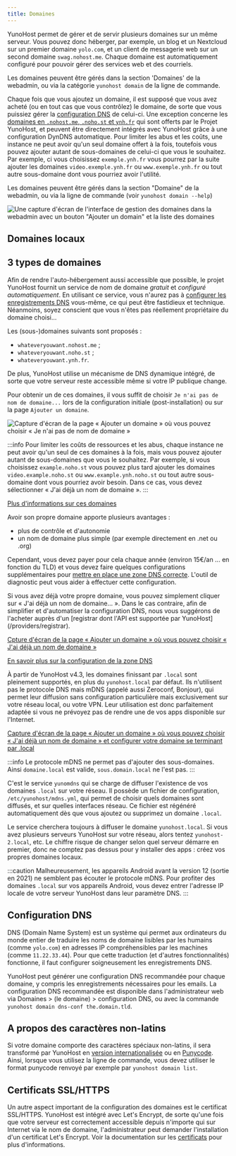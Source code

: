 ```yaml
---
title: Domaines
---
```



YunoHost permet de gérer et de servir plusieurs domaines sur un même serveur. Vous pouvez donc héberger, par exemple, un blog et un Nextcloud sur un premier domaine `yolo.com`, et un client de messagerie web sur un second domaine `swag.nohost.me`. Chaque domaine est automatiquement configuré pour pouvoir gérer des services web et des courriels.

Les domaines peuvent être gérés dans la section 'Domaines' de la webadmin, ou via la catégorie `yunohost domain` de la ligne de commande.

Chaque fois que vous ajoutez un domaine, il est supposé que vous avez acheté (ou en tout cas que vous contrôlez) le domaine, de sorte que vous puissiez gérer la [configuration DNS](/install/post_install/dns_config) de celui-ci. Une exception concerne les [domaines en `.nohost.me`, `.noho.st` et `ynh.fr`](/administer/tutorials/domains/dns_nohost_me) qui sont offerts par le Projet YunoHost, et peuvent être directement intégrés avec YunoHost grâce à une configuration DynDNS automatique. Pour limiter les abus et les coûts, une instance ne peut avoir qu'un seul domaine offert à la fois, toutefois vous pouvez ajouter autant de sous-domaines de celui-ci que vous le souhaitez. Par exemple, ci vous choisissez `exemple.ynh.fr` vous pourrez par la suite ajouter les domaines `video.exemple.ynh.fr` ou `www.exemple.ynh.fr` ou tout autre sous-domaine dont vous pourriez avoir l'utilité.

Les domaines peuvent être gérés dans la section "Domaine" de la webadmin, ou via la ligne de commande (voir `yunohost domain --help`)

![Une capture d'écran de l'interface de gestion des domaines dans la webadmin avec un bouton "Ajouter un domain" et la liste des domaines](/img/webadmin_domain.png)

## Domaines locaux

## 3 types de domaines

<Tabs>
<TabItem value="nohost" label="Yunohost's domains (the free and easy way)">

Afin de rendre l'auto-hébergement aussi accessible que possible, le projet YunoHost fournit un service de nom de domaine *gratuit* et *configuré automatiquement*. En utilisant ce service, vous n'aurez pas à [configurer les enregistrements DNS](/install/post_install/dns_config) vous-même, ce qui peut être fastidieux et technique. Néanmoins, soyez conscient que vous n'êtes pas réellement propriétaire du domaine choisi...

Les (sous-)domaines suivants sont proposés :

- `whateveryouwant.nohost.me` ;
- `whateveryouwant.noho.st` ;
- `whateveryouwant.ynh.fr`.

De plus, YunoHost utilise un mécanisme de DNS dynamique intégré, de sorte que votre serveur reste accessible même si votre IP publique change.

Pour obtenir un de ces domaines, il vous suffit de choisir `Je n'ai pas de nom de domaine...` lors de la configuration initiale (post-installation) ou sur la page `Ajouter un domaine`.

![Capture d'écran de la page « Ajouter un domaine » où vous pouvez choisir « Je n'ai pas de nom de domaine »](/img/webadmin_dyndns.png)

:::info
Pour limiter les coûts de ressources et les abus, chaque instance ne peut avoir qu'un seul de ces domaines à la fois, mais vous pouvez ajouter autant de sous-domaines que vous le souhaitez. Par exemple, si vous choisissez `example.noho.st` vous pouvez plus tard ajouter les domaines `video.example.noho.st` ou `www.example.ynh.noho.st` ou tout autre sous-domaine dont vous pourriez avoir besoin. Dans ce cas, vous devez sélectionner « J'ai déjà un nom de domaine ».
:::

[Plus d'informations sur ces domaines](/administer/tutorials/domains/dns_nohost_me)

</TabItem>
<TabItem value="own" label="Your own domains">

Avoir son propre domaine apporte plusieurs avantages :

- plus de contrôle et d'autonomie
- un nom de domaine plus simple (par exemple directement en .net ou .org)

Cependant, vous devez payer pour cela chaque année (environ 15€/an ... en fonction du TLD) et vous devez faire quelques configurations supplémentaires pour [mettre en place une zone DNS correcte](/install/post_install/dns_config). L'outil de diagnostic peut vous aider à effectuer cette configuration.

Si vous avez déjà votre propre domaine, vous pouvez simplement cliquer sur « J'ai déjà un nom de domaine... ». Dans le cas contraire, afin de simplifier et d'automatiser la configuration DNS, nous vous suggérons de l'acheter auprès d'un [registrar dont l'API est supportée par YunoHost] (/providers/registrar).

[Cpture d'écran de la page « Ajouter un domaine » où vous pouvez choisir « J'ai déjà un nom de domaine »](image://webadmin_domain_owndomain.png)

[En savoir plus sur la configuration de la zone DNS](/install/post_install/dns_config)

</TabItem>
<TabItem value="local" label="Local domains (only reachable in your local network)">

À partir de YunoHost v4.3, les domaines finissant par `.local` sont pleinement supportés, en plus du `yunohost.local` par défaut.
Ils n'utilisent pas le protocole DNS mais mDNS (appelé aussi Zeroconf, Bonjour), qui permet leur diffusion sans configuration particulière mais exclusivement sur votre réseau local, ou votre VPN.
Leur utilisation est donc parfaitement adaptée si vous ne prévoyez pas de rendre une de vos apps disponible sur l'Internet.

[Capture d'écran de la page « Ajouter un domaine » où vous pouvez choisir « J'ai déjà un nom de domaine » et configurer votre domaine se terminant par .local](/img/webadmin_domain_local.png)

:::info
Le protocole mDNS ne permet pas d'ajouter des sous-domaines. Ainsi `domaine.local` est valide, `sous.domain.local` ne l'est pas.
:::

C'est le service `yunomdns` qui se charge de diffuser l'existence de vos domaines `.local` sur votre réseau.
Il possède un fichier de configuration, `/etc/yunohost/mdns.yml`, qui permet de choisir quels domaines sont diffusés, et sur quelles interfaces réseau.
Ce fichier est régénéré automatiquement dès que vous ajoutez ou supprimez un domaine `.local`.

Le service cherchera toujours à diffuser le domaine `yunohost.local`. Si vous avez plusieurs serveurs YunoHost sur votre réseau, alors tentez `yunohost-2.local`, etc.
Le chiffre risque de changer selon quel serveur démarre en premier, donc ne comptez pas dessus pour y installer des apps : créez vos propres domaines locaux.

:::caution
Malheureusement, les appareils Android avant la version 12 (sortie en 2021) ne semblent pas écouter le protocole mDNS.
Pour profiter des domaines `.local` sur vos appareils Android, vous devez entrer l'adresse IP locale de votre serveur YunoHost dans leur paramètre DNS.
:::

</TabItem>
</Tabs>

## Configuration DNS

DNS (Domain Name System) est un système qui permet aux ordinateurs du monde entier de traduire les noms de domaine lisibles par les humains (comme `yolo.com`) en adresses IP compréhensibles par les machines (comme `11.22.33.44`). Pour que cette traduction (et d'autres fonctionnalités) fonctionne, il faut configurer soigneusement les enregistrements DNS.

YunoHost peut générer une configuration DNS recommandée pour chaque domaine, y compris les enregistrements nécessaires pour les emails. La configuration DNS recommandée est disponible dans l'administrateur web via Domaines > (le domaine) > configuration DNS, ou avec la commande `yunohost domain dns-conf the.domain.tld`.

## A propos des caractères non-latins

Si votre domaine comporte des caractères spéciaux non-latins, il sera transformé par YunoHost en [version internationalisée](https://en.wikipedia.org/wiki/Internationalized_domain_name) ou en [Punycode](https://en.wikipedia.org/wiki/Punycode). Ainsi, lorsque vous utilisez la ligne de commande, vous devez utiliser le format punycode renvoyé par exemple par `yunohost domain list`.

## Certificats SSL/HTTPS

Un autre aspect important de la configuration des domaines est le certificat SSL/HTTPS. YunoHost est intégré avec Let's Encrypt, de sorte qu'une fois que votre serveur est correctement accessible depuis n'importe qui sur Internet via le nom de domaine, l'administrateur peut demander l'installation d'un certificat Let's Encrypt. Voir la documentation sur les [certificats](/administer/admin_guide/domains/certificate) pour plus d'informations.
